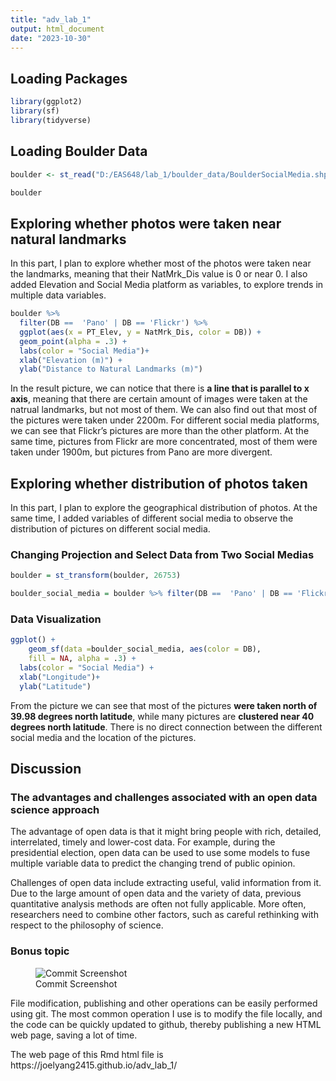 ```yaml
---
title: "adv_lab_1"
output: html_document
date: "2023-10-30"
---
```


## Loading Packages

```r
library(ggplot2)
library(sf)
library(tidyverse)
```

## Loading Boulder Data

```r
boulder <- st_read("D:/EAS648/lab_1/boulder_data/BoulderSocialMedia.shp")

boulder
```

## Exploring whether photos were taken near natural landmarks

In this part, I plan to explore whether most of the photos were taken near the landmarks, meaning that their NatMrk_Dis value is 0 or near 0. I also added Elevation and Social Media platform as variables, to explore trends in multiple data variables.

```r
boulder %>%
  filter(DB ==  'Pano' | DB == 'Flickr') %>%
  ggplot(aes(x = PT_Elev, y = NatMrk_Dis, color = DB)) +
  geom_point(alpha = .3) +
  labs(color = "Social Media")+
  xlab("Elevation (m)") +
  ylab("Distance to Natural Landmarks (m)")
```

In the result picture, we can notice that there is **a line that is parallel to x axis**, meaning that there are certain amount of images were taken at the natrual landmarks, but not most of them. We can also find out that most of the pictures were taken under 2200m. For different social media platforms, we can see that Flickr's pictures are more than the other platform. At the same time, pictures from Flickr are more concentrated, most of them were taken under 1900m, but pictures from Pano are more divergent.

## Exploring whether distribution of photos taken

In this part, I plan to explore the geographical distribution of photos. At the same time, I added variables of different social media to observe the distribution of pictures on different social media.

### Changing Projection and Select Data from Two Social Medias

```r
boulder = st_transform(boulder, 26753) 

boulder_social_media = boulder %>% filter(DB ==  'Pano' | DB == 'Flickr')

```

### Data Visualization
```r
ggplot() +
    geom_sf(data =boulder_social_media, aes(color = DB),
    fill = NA, alpha = .3) +
  labs(color = "Social Media") +
  xlab("Longitude")+
  ylab("Latitude")
```


From the picture we can see that most of the pictures **were taken north of 39.98 degrees north latitude**, while many pictures are **clustered near 40 degrees north latitude**. There is no direct connection between the different social media and the location of the pictures.

## Discussion 

### The advantages and challenges associated with an open data science approach

The advantage of open data is that it might bring people with rich, detailed, interrelated, timely and lower-cost data. For example, during the presidential election, open data can be used to use some models to fuse multiple variable data to predict the changing trend of public opinion.

Challenges of open data include extracting useful, valid information from it. Due to the large amount of open data and the variety of data, previous quantitative analysis methods are often not fully applicable. More often, researchers need to combine other factors, such as careful rethinking with respect to the philosophy of science.

### Bonus topic

![Commit Screenshot](screenshot.png)


File modification, publishing and other operations can be easily performed using git. The most common operation I use is to modify the file locally, and the code can be quickly updated to github, thereby publishing a new HTML web page, saving a lot of time.

The web page of this Rmd html file is https://joelyang2415.github.io/adv_lab_1/
